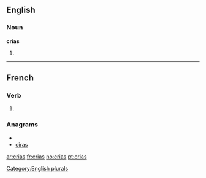 ==English==

===Noun===
'''crias'''

# {{plural of|[[cria]]}}

[[Category:English plurals]]

----

==French==

===Verb===
{{fr-verb-form}}

# {{form of|[[second-person|Second-person]] [[singular]] [[past historic]]|[[crier#French|crier]]|lang=French}}

===Anagrams===
* {{alphagram|acirs}}
* [[ciras#French|ciras]]

[[ar:crias]]
[[fr:crias]]
[[no:crias]]
[[pt:crias]]